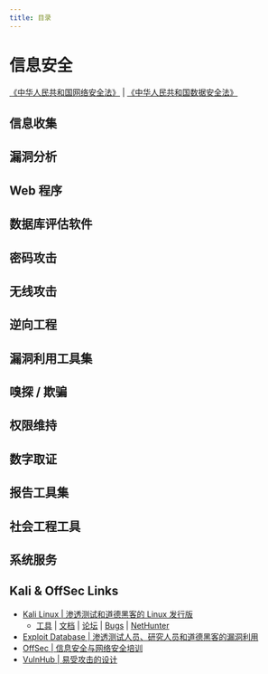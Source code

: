```yaml
---
title: 目录
---
```


# 信息安全

[《中华人民共和国网络安全法》](https://www.gov.cn/xinwen/2016-11/07/content_5129723.htm)
| [《中华人民共和国数据安全法》](https://www.gov.cn/xinwen/2021-06/11/content_5616919.htm)

## 信息收集

## 漏洞分析

## Web 程序

## 数据库评估软件

## 密码攻击

## 无线攻击

## 逆向工程

## 漏洞利用工具集

## 嗅探 / 欺骗

## 权限维持

## 数字取证

## 报告工具集

## 社会工程工具

## 系统服务

## Kali & OffSec Links

- [Kali Linux | 渗透测试和道德黑客的 Linux 发行版](https://www.kali.org/)
  + [工具](https://www.kali.org/tools/)
  | [文档](https://www.kali.org/docs/)
  | [论坛](https://forums.kali.org/)
  | [Bugs](https://bugs.kali.org/)
  | [NetHunter](https://www.kali.org/get-kali/#kali-mobile)
- [Exploit Database | 渗透测试人员、研究人员和道德黑客的漏洞利用](https://www.exploit-db.com/)
- [OffSec | 信息安全与网络安全培训](https://offsec.com/)
- [VulnHub | 易受攻击的设计](https://www.vulnhub.com/)

